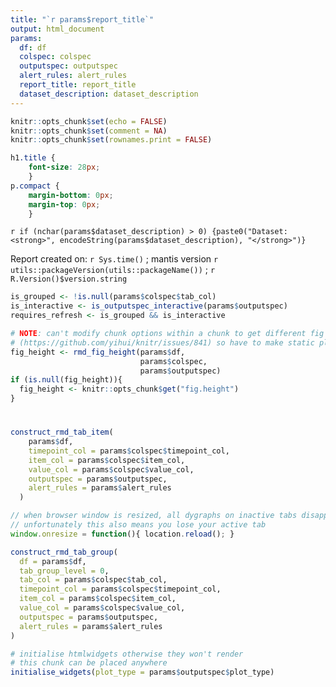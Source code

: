 ```yaml
---
title: "`r params$report_title`"
output: html_document
params:
  df: df
  colspec: colspec
  outputspec: outputspec
  alert_rules: alert_rules
  report_title: report_title
  dataset_description: dataset_description
---
```


```r
knitr::opts_chunk$set(echo = FALSE)
knitr::opts_chunk$set(comment = NA)
knitr::opts_chunk$set(rownames.print = FALSE)
```

```css
h1.title {
	font-size: 28px;
	}
p.compact {
	margin-bottom: 0px;
	margin-top: 0px;
	}
```

<p class="compact">
`r if (nchar(params$dataset_description) > 0) {paste0("Dataset: <strong>", encodeString(params$dataset_description), "</strong>")}`
</p>

<p class="compact">
Report created on: `r Sys.time()` ; mantis version `r utils::packageVersion(utils::packageName())` ; `r R.Version()$version.string`
</p>

```r
is_grouped <- !is.null(params$colspec$tab_col)
is_interactive <- is_outputspec_interactive(params$outputspec)
requires_refresh <- is_grouped && is_interactive

# NOTE: can't modify chunk options within a chunk to get different fig heights
# (https://github.com/yihui/knitr/issues/841) so have to make static plots consistent for all tabs
fig_height <- rmd_fig_height(params$df,
                             params$colspec,
                             params$outputspec)
if (is.null(fig_height)){
  fig_height <- knitr::opts_chunk$get("fig.height")
}

```

#  {.tabset .tabset-pills}

```r

construct_rmd_tab_item(
    params$df,
    timepoint_col = params$colspec$timepoint_col,
    item_col = params$colspec$item_col,
    value_col = params$colspec$value_col,
    outputspec = params$outputspec,
    alert_rules = params$alert_rules
  )

```

```js
// when browser window is resized, all dygraphs on inactive tabs disappear. Reload page to redraw them all.
// unfortunately this also means you lose your active tab
window.onresize = function(){ location.reload(); }
```

```r
construct_rmd_tab_group(
  df = params$df,
  tab_group_level = 0,
  tab_col = params$colspec$tab_col,
  timepoint_col = params$colspec$timepoint_col,
  item_col = params$colspec$item_col,
  value_col = params$colspec$value_col,
  outputspec = params$outputspec,
  alert_rules = params$alert_rules
)

```

```r
# initialise htmlwidgets otherwise they won't render
# this chunk can be placed anywhere
initialise_widgets(plot_type = params$outputspec$plot_type)
```
